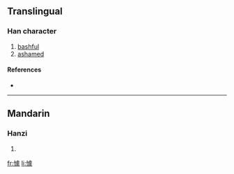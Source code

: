 ==Translingual==

===Han character===
{{Han char|rn=61|rad=心|as=13|sn=16|four=9103<sub>2</sub>|canj=心卜心人 (PYPO)}}

# [[bashful]]
# [[ashamed]]

====References====
* {{Han ref|kx=0405.160|dkj=11324|dj=0745.260|hdz=42360.140|uh=61C5|ud=25029|bh=E979|bd=59769}}

----

==Mandarin==

===Hanzi===
{{cmn-hanzi|pin=[[qú]] ([[qu2]])|wg=[[ch'ü2|ch'ü<sup>2</sup>]]}}

# {{defn|Mandarin}}

[[fr:懅]]
[[li:懅]]